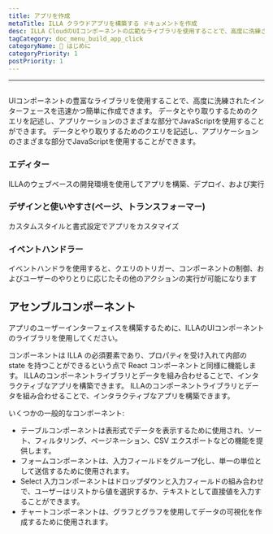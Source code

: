 ```yaml
---
title: アプリを作成
metaTitle: ILLA クラウドアプリを構築する ドキュメントを作成
desc: ILLA CloudのUIコンポーネントの広範なライブラリを使用することで、高度に洗練されたインターフェイスを迅速かつ簡単に作成できます。
tagCategory: doc_menu_build_app_click
categoryName: 👋 はじめに
categoryPriority: 1
postPriority: 1
---
```


* * *

## <h2 hidden>アプリを構築する</h2>

UIコンポーネントの豊富なライブラリを使用することで、高度に洗練されたインターフェースを迅速かつ簡単に作成できます。 データとやり取りするためのクエリを記述し、アプリケーションのさまざまな部分でJavaScriptを使用することができます。 データとやり取りするためのクエリを記述し、アプリケーションのさまざまな部分でJavaScriptを使用することができます。

### エディター

ILLAのウェブベースの開発環境を使用してアプリを構築、デプロイ、および実行

### デザインと使いやすさ(ページ、トランスフォーマー)

カスタムスタイルと書式設定でアプリをカスタマイズ

### イベントハンドラー

イベントハンドラを使用すると、クエリのトリガー、コンポーネントの制御、およびユーザーのやりとりに応じたその他のアクションの実行が可能になります

## アセンブルコンポーネント

アプリのユーザーインターフェイスを構築するために、ILLAのUIコンポーネントのライブラリを使用してください。

コンポーネントは ILLA の必須要素であり、プロパティを受け入れて内部の state を持つことができるという点で React コンポーネントと同様に機能します。 ILLAのコンポーネントライブラリとデータを組み合わせることで、インタラクティブなアプリを構築できます。 ILLAのコンポーネントライブラリとデータを組み合わせることで、インタラクティブなアプリを構築できます。

いくつかの一般的なコンポーネント:

-   テーブルコンポーネントは表形式でデータを表示するために使用され、ソート、フィルタリング、ページネーション、CSV エクスポートなどの機能を提供します。
-   フォームコンポーネントは、入力フィールドをグループ化し、単一の単位として送信するために使用されます。
-   Select 入力コンポーネントはドロップダウンと入力フィールドの組み合わせで、ユーザーはリストから値を選択するか、テキストとして直接値を入力することができます。
-   チャートコンポーネントは、グラフとグラフを使用してデータの可視化を作成するために使用されます。
